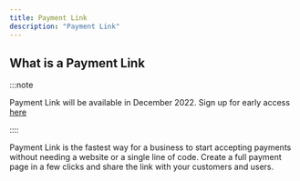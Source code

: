 ```yaml
---
title: Payment Link
description: "Payment Link"
---
```


## What is a Payment Link

:::note

Payment Link will be available in December 2022. Sign up for early access [here](https://suberra.typeform.com/to/kIIAJN2P?typeform-source=ywsman08ybv.typeform.com)

::::

Payment Link is the fastest way for a business to start accepting payments without needing a website or a single line of code.
Create a full payment page in a few clicks and share the link with your customers and users.


